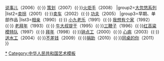 {{Military navigation
|style=wide
|name=赵本山小品
|title=[[赵本山|赵本山春晚小品]]

|group1 = 白云黑土系列
|list1  =[[昨天今天明天]]（1999）{{·}} [[说事儿]]（2006）{{·}} [[策划 (小品)|策划]]（2007）{{·}}[[火炬手 (小品)|火炬手]]（2008）
|group2=[[卖拐三部曲|大忽悠系列]]
|list2=[[卖拐]]（2001）{{·}}[[卖车]]（2002）{{·}} [[功夫 (小品) |功夫]]（2005）
|group3=早期、单部作品
|list3=[[相亲 (小品)|相亲]]（1990）{{·}} [[小九老乐]]（1991）{{·}} [[我想有个家 (小品)|我想有个家]]（1992）{{·}} [[老拜年]]（1993）{{·}}  [[牛大叔提干]]（1995）{{·}}[[三鞭子]]（1996）{{·}}[[红高粱模特队]]（1997）{{·}} [[拜年 (小品)|拜年]]（1998）{{·}}[[钟点工 (小品)|钟点工]]（2000）{{·}} [[心病 (小品)|心病]]（2003）{{·}} [[送水工]]（2004）{{·}}[[不差钱]]（2009）{{·}}[[捐助 (小品)|捐助]]（2010）{{·}}[[同桌的你 (小品)|同桌的你]]（2011）
}}
<noinclude>
[[Category:赵本山小品|*]]
[[Category:中华人民共和国艺术模板]]
</noinclude>